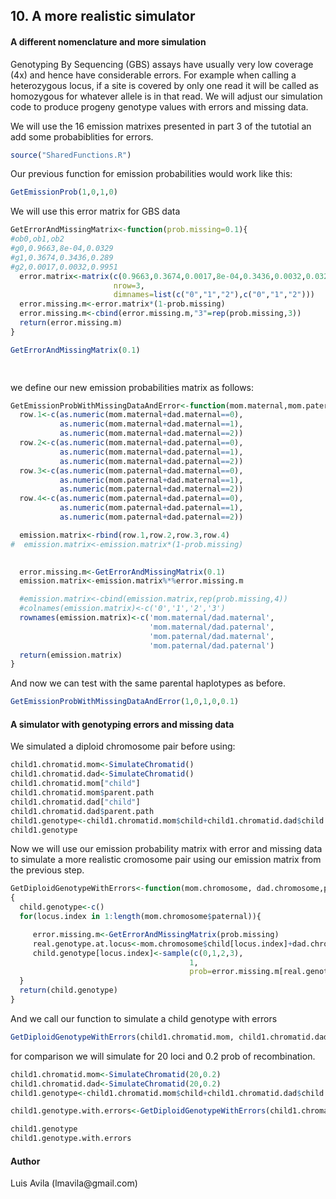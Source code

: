 10. A more realistic simulator
-----------------------------
#### A different nomenclature and more simulation
Genotyping By Sequencing (GBS)  assays have usually very low coverage (4x)
and hence have considerable errors. For example when calling a heterozygous
locus, if a site is covered by only one read it will be called as homozygous
for whatever allele is in that read. We will adjust our simulation code to produce
progeny genotype values with errors and missing data.

We will use the 16 emission matrixes presented in part 3 of the tutotial an add some probabiblities for errors.
```r

source("SharedFunctions.R")


```

Our previous function for emission probabilities would work like this:

```r
GetEmissionProb(1,0,1,0)

```
We will use this error matrix for GBS data

```r
GetErrorAndMissingMatrix<-function(prob.missing=0.1){
#ob0,ob1,ob2
#g0,0.9663,8e-04,0.0329
#g1,0.3674,0.3436,0.289
#g2,0.0017,0.0032,0.9951
  error.matrix<-matrix(c(0.9663,0.3674,0.0017,8e-04,0.3436,0.0032,0.0329,0.289,0.9951),
                       nrow=3,
                       dimnames=list(c("0","1","2"),c("0","1","2")))
  error.missing.m<-error.matrix*(1-prob.missing)
  error.missing.m<-cbind(error.missing.m,"3"=rep(prob.missing,3))
  return(error.missing.m)
}

GetErrorAndMissingMatrix(0.1)  

                      
```


we define our new emission probabilities matrix as follows:
```r
GetEmissionProbWithMissingDataAndError<-function(mom.maternal,mom.paternal,dad.maternal,dad.paternal,prob.missing){
  row.1<-c(as.numeric(mom.maternal+dad.maternal==0),
           as.numeric(mom.maternal+dad.maternal==1),
           as.numeric(mom.maternal+dad.maternal==2))
  row.2<-c(as.numeric(mom.maternal+dad.paternal==0),
           as.numeric(mom.maternal+dad.paternal==1),
           as.numeric(mom.maternal+dad.paternal==2))
  row.3<-c(as.numeric(mom.paternal+dad.maternal==0),
           as.numeric(mom.paternal+dad.maternal==1),
           as.numeric(mom.paternal+dad.maternal==2))
  row.4<-c(as.numeric(mom.paternal+dad.paternal==0),
           as.numeric(mom.paternal+dad.paternal==1),
           as.numeric(mom.paternal+dad.paternal==2))

  emission.matrix<-rbind(row.1,row.2,row.3,row.4)
#  emission.matrix<-emission.matrix*(1-prob.missing)
  

  error.missing.m<-GetErrorAndMissingMatrix(0.1)    
  emission.matrix<-emission.matrix%*%error.missing.m

  #emission.matrix<-cbind(emission.matrix,rep(prob.missing,4))
  #colnames(emission.matrix)<-c('0','1','2','3')
  rownames(emission.matrix)<-c('mom.maternal/dad.maternal',
                               'mom.maternal/dad.paternal',
                               'mom.paternal/dad.maternal',
                               'mom.paternal/dad.paternal')
  return(emission.matrix)
}


```
And now we can test with the same parental haplotypes as before.
```r
GetEmissionProbWithMissingDataAndError(1,0,1,0,0.1)
```



#### A simulator with genotyping errors and missing data
We simulated a diploid chromosome pair before using:
```r
child1.chromatid.mom<-SimulateChromatid()
child1.chromatid.dad<-SimulateChromatid()
child1.chromatid.mom["child"]
child1.chromatid.mom$parent.path
child1.chromatid.dad["child"]
child1.chromatid.dad$parent.path
child1.genotype<-child1.chromatid.mom$child+child1.chromatid.dad$child
child1.genotype

```

Now we will use our emission probability matrix with error and missing data
to simulate a more realistic cromosome pair using our emission matrix from the previous step.

```r
GetDiploidGenotypeWithErrors<-function(mom.chromosome, dad.chromosome,prob.missing)
{
  child.genotype<-c()
  for(locus.index in 1:length(mom.chromosome$paternal)){

     error.missing.m<-GetErrorAndMissingMatrix(prob.missing)
     real.genotype.at.locus<-mom.chromosome$child[locus.index]+dad.chromosome$child[locus.index]
     child.genotype[locus.index]<-sample(c(0,1,2,3),
                                        1,
                                        prob=error.missing.m[real.genotype.at.locus+1,])
  } 
  return(child.genotype)
}
```
And we call our function to simulate a child genotype with errors
```r
GetDiploidGenotypeWithErrors(child1.chromatid.mom, child1.chromatid.dad,0.1)


```

for comparison we will simulate for 20 loci and 0.2 prob of recombination.
```r
child1.chromatid.mom<-SimulateChromatid(20,0.2)
child1.chromatid.dad<-SimulateChromatid(20,0.2)
child1.genotype<-child1.chromatid.mom$child+child1.chromatid.dad$child

child1.genotype.with.errors<-GetDiploidGenotypeWithErrors(child1.chromatid.mom,child1.chromatid.dad,0.1)

child1.genotype
child1.genotype.with.errors
```


#### Author
Luis Avila (lmavila@gmail.com)